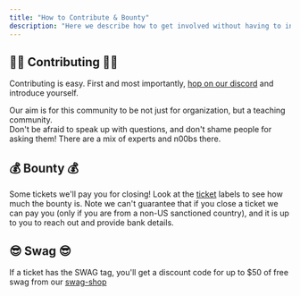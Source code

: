 ```yaml
---
title: "How to Contribute & Bounty"
description: "Here we describe how to get involved without having to interview"
---
```


## 💁‍♂️ Contributing 💁‍♂️

Contributing is easy.  First and most importantly, [hop on our discord](https://discord.gg/qaFf7S373c) and introduce yourself.

Our aim is for this community to be not just for organization, but a teaching community.  
Don't be afraid to speak up with questions, and don't shame people for asking them!
There are a mix of experts and n00bs there.

## 💰 Bounty 💰

Some tickets we'll pay you for closing! Look at the [ticket](https://github.com/anarchy-ai/LLM-VM/issues) labels to see how much the bounty is. 
Note we can't guarantee that if you close a ticket we can pay you (only if you are from a non-US sanctioned country), 
and it is up to you to reach out and provide bank details.

## 😎 Swag 😎

If a ticket has the SWAG tag, you'll get a discount code for up to $50 of free swag from our [swag-shop](https://swag.anarchy.ai/)
